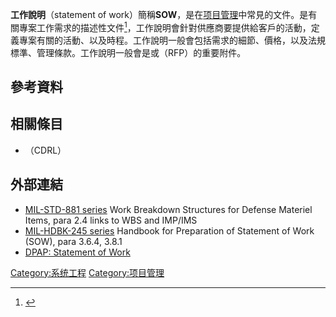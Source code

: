 {{Expand language|1=en|time=2021-02-18T02:04:47+00:00}}
'''工作說明'''（statement of work）簡稱'''SOW'''，是在[[项目管理|项目管理]]中常見的文件。是有關專案工作需求的描述性文件<ref name=":0">{{Cite book|title=Project Management: A Systems Approach to Planning, Scheduling, and Controlling, Tenth Edition|last=Kerzner|first=Harold|date=2009|publisher=John Wiley & Sons|isbn=9780470278703|location=Hoboken, NJ|pages=426}}</ref>，工作說明會針對供應商要提供給客戶的活動，定義專案有關的活動、{{le|交付成果|deliverable}}以及時程。工作說明一般會包括需求的細節、價格，以及法規標準、管理條款。工作說明一般會是{{le|主服務協議|master service agreement}}或{{le|需求建議書|request for proposal}}（RFP）的重要附件。
== 參考資料==
{{reflist}}
== 相關條目 ==
* {{le|契約資料需求表|Contract data requirements list}}（CDRL）

== 外部連結 ==
* [http://www.everyspec.com/MIL-STD/MIL-STD-0800-0899/MIL-STD-881C_32553/ MIL-STD-881 series] {{Wayback|url=http://www.everyspec.com/MIL-STD/MIL-STD-0800-0899/MIL-STD-881C_32553/ |date=20210113040211 }} Work Breakdown Structures for Defense Materiel Items, para 2.4 links to WBS and IMP/IMS
* [http://www.everyspec.com/MIL-HDBK/MIL-HDBK-0200-0299/MIL-HDBK-245D_1888/ MIL-HDBK-245 series] {{Wayback|url=http://www.everyspec.com/MIL-HDBK/MIL-HDBK-0200-0299/MIL-HDBK-245D_1888/ |date=20190530180609 }} Handbook for Preparation of Statement of Work (SOW), para 3.6.4, 3.8.1
* [http://www.acq.osd.mil/dpap/ccap/cc/jcchb/HTML/Topical/sow.html DPAP: Statement of Work] {{Wayback|url=http://www.acq.osd.mil/dpap/ccap/cc/jcchb/HTML/Topical/sow.html |date=20201201082356 }}

[[Category:系统工程|Category:系统工程]]
[[Category:项目管理|Category:项目管理]]